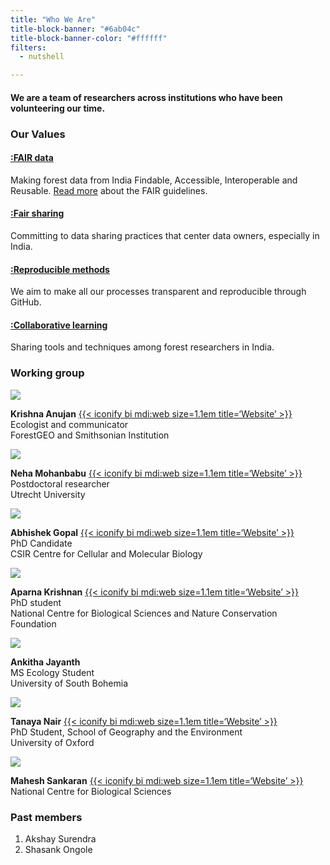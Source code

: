 ```yaml
---
title: "Who We Are"
title-block-banner: "#6ab04c"
title-block-banner-color: "#ffffff"
filters:
  - nutshell

---
```

#### We are a team of researchers across institutions who have been volunteering our time. 

### Our Values

#### [:FAIR data](#FAIR-data)

Making forest data from India Findable, Accessible, Interoperable and Reusable. 
[Read more](https://www.go-fair.org/fair-principles/) about the FAIR guidelines.

#### [:Fair sharing](#Fair-sharing)
Committing to data sharing practices that center data owners, especially in India.

#### [:Reproducible methods](#Reproducible-methods)
We aim to make all our processes transparent and reproducible through GitHub.

#### [:Collaborative learning](#Collaborative-learning)
Sharing tools and techniques among forest researchers in India.

### Working group

::: {.grid}
::: {.g-col-3}
![](assets/krishna_anujan.jpeg){.circular-photo}
:::
::: {.g-col-9 .center-vertical}
**Krishna Anujan** [{{< iconify bi mdi:web size=1.1em title='Website' >}}](https://krishnaanujan.github.io)  
Ecologist and communicator  
ForestGEO and Smithsonian Institution  
:::
:::

::: {.grid}
::: {.g-col-3}
![](assets/nmb.jpg){.circular-photo}
:::
::: {.g-col-9 .center-vertical}
**Neha Mohanbabu** [{{< iconify bi mdi:web size=1.1em title='Website' >}}](https://neha-mohanbabu.weebly.com/)  
Postdoctoral researcher  
Utrecht University  
:::
:::

::: {.grid}
::: {.g-col-3}
![](assets/abhishek_gopal.jpg){.circular-photo}
:::
::: {.g-col-9 .center-vertical}
**Abhishek Gopal** [{{< iconify bi mdi:web size=1.1em title='Website' >}}](https://sites.google.com/view/jahnavijoshi/team/phd-students?authuser=0#h.f6hb7mex66e5)  
PhD Candidate  
CSIR Centre for Cellular and Molecular Biology  
:::
:::

::: {.grid}
::: {.g-col-3}
![](assets/aparna_krishnan.jpg){.circular-photo}
:::
::: {.g-col-9 .center-vertical}
**Aparna Krishnan** [{{< iconify bi mdi:web size=1.1em title='Website' >}}](https://sites.google.com/view/jahnavijoshi/team/phd-students?authuser=0#h.f6hb7mex66e5)  
PhD student  
National Centre for Biological Sciences and Nature Conservation Foundation  
:::
:::

::: {.grid}
::: {.g-col-3}
![](assets/ankitha_jayanth.jpg){.circular-photo}
:::
::: {.g-col-9 .center-vertical}
**Ankitha Jayanth**  
MS Ecology Student  
University of South Bohemia  
:::
:::

::: {.grid}
::: {.g-col-3}
![](assets/tanaya_nair.jpg){.circular-photo}
:::
::: {.g-col-9 .center-vertical}
**Tanaya Nair** [{{< iconify bi mdi:web size=1.1em title='Website' >}}](https://www.geog.ox.ac.uk/graduate/research/tnair.html)  
PhD Student, School of Geography and the Environment  
University of Oxford  
:::
:::

::: {.grid}
::: {.g-col-3}
![](assets/mahesh_sankaran.jpg){.circular-photo}
:::
::: {.g-col-9 .center-vertical}
**Mahesh Sankaran** [{{< iconify bi mdi:web size=1.1em title='Website' >}}](https://www.ncbs.res.in/faculty/mahesh)  
National Centre for Biological Sciences  
:::
:::

  

     

### Past members

1. Akshay Surendra
2. Shasank Ongole
